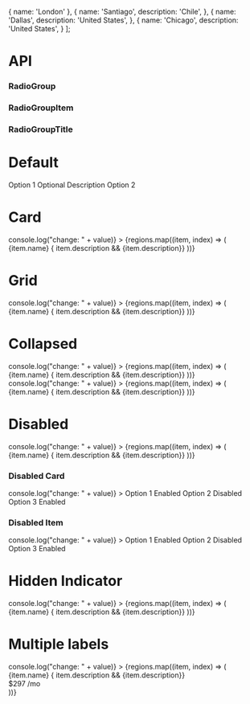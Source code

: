 

  {
    name: 'London'
  },
  {
    name: 'Santiago',
    description: 'Chile',
  },
  {
    name: 'Dallas',
    description: 'United States',
  },
  {
    name: 'Chicago',
    description: 'United States',
  }
];


<Meta title="RadioGroup" component={RadioGroup} />

# API

### RadioGroup
<Props of={RadioGroup} />

### RadioGroupItem
<Props of={RadioGroupItem} />

### RadioGroupTitle
<Props of={RadioGroupTitle} />

# Default

<Preview>
  <Story name="Default">
     <RadioGroup 
    defaultValue="option-1"
  >
   <RadioGroupItem id="option-1" value="option-1">
     <RadioGroupTitle htmlFor="option-1">
       Option 1
      </RadioGroupTitle> 
      <RadioGroupDescription> Optional Description </RadioGroupDescription>
   </RadioGroupItem>  
  <RadioGroupItem id="option-1" value="option-2">
      <RadioGroupTitle htmlFor="option-2">
        Option 2
        </RadioGroupTitle>  
    </RadioGroupItem>  
  </RadioGroup>
  </Story>
</Preview>

# Card

<Preview>
  <Story name="Card">
    <form action="">
      <RadioGroup
      name="r-card"   
      defaultValue="London"
      variant="card"
      onValueChange={(value) => console.log("change: " + value)}
      >
      {regions.map((item, index) => (
          <RadioGroupItem value={item.name} key={index} id={item.name}>
            <RadioGroupTitle htmlFor={item.name}>{item.name}</RadioGroupTitle>
            { item.description && <RadioGroupDescription>{item.description}</RadioGroupDescription>}
          </RadioGroupItem>
      ))} 
      </RadioGroup>
    </form>
  </Story>
</Preview>

# Grid

<Preview>
    <Story name="Grid">
      <form action="">
      <RadioGroup
      name="r-grid"
      defaultValue="London"
      variant="card"
      display="grid"
      onValueChange={(value) => console.log("change: " + value)}
      >
        {regions.map((item, index) => (
          <RadioGroupItem value={item.name} key={index}>
            <RadioGroupTitle>{item.name}</RadioGroupTitle>
            { item.description && <RadioGroupDescription>{item.description}</RadioGroupDescription>}
          </RadioGroupItem>
      ))}
      </RadioGroup>
      </form>
    </Story>
  
</Preview>

# Collapsed 

<Preview>
    <Story name="Collapsed">
      <form action="">
      <RadioGroup
      name="r-grid"
      collapsed="true"
      variant="card" 
      onValueChange={(value) => console.log("change: " + value)}
      >
        {regions.map((item, index) => (
          <RadioGroupItem value={item.name} key={index}>
            <RadioGroupTitle>{item.name}</RadioGroupTitle>
            { item.description && <RadioGroupDescription>{item.description}</RadioGroupDescription>}
          </RadioGroupItem>
      ))}
      </RadioGroup>
      <RadioGroup
      className="mt-6"
      name="r-grid"
      display="grid"
      collapsed="true"
      variant="card" 
      onValueChange={(value) => console.log("change: " + value)}
      >
        {regions.map((item, index) => (
            <RadioGroupItem value={item.name} key={index}>
              <RadioGroupTitle>{item.name}</RadioGroupTitle>
              { item.description && <RadioGroupDescription>{item.description}</RadioGroupDescription>}
            </RadioGroupItem>
      ))}
      </RadioGroup>
      </form>
    </Story>
  
</Preview>


# Disabled

<Preview>
  <Story name="Disabled">
    <RadioGroup 
    name="r-disabled"
    defaultValue="London"
    disabled={true} 
    onValueChange={(value) => console.log("change: " + value)}
    >
      {regions.map((item, index) => (
        <RadioGroupItem value={item.name} key={index}>
          <RadioGroupTitle>{item.name}</RadioGroupTitle> 
          { item.description && <RadioGroupDescription>{item.description}</RadioGroupDescription>}
        </RadioGroupItem>   
    ))}
    </RadioGroup>
    <h3 className="my-6 font-bold">Disabled Card</h3>
    <RadioGroup 
    variant="card"
    name="r-disabled"
    defaultValue="London"
    disabled={true} 
    onValueChange={(value) => console.log("change: " + value)}
    >
       <RadioGroupItem value='option-1'>
          <RadioGroupTitle> Option 1 </RadioGroupTitle> 
          <RadioGroupDescription> Enabled </RadioGroupDescription>
        </RadioGroupItem>   
       <RadioGroupItem value='option-2'>
          <RadioGroupTitle> Option 2 </RadioGroupTitle> 
          <RadioGroupDescription> Disabled </RadioGroupDescription>
        </RadioGroupItem>   
       <RadioGroupItem value='option-3'>
          <RadioGroupTitle> Option 3 </RadioGroupTitle> 
          <RadioGroupDescription> Enabled </RadioGroupDescription>
        </RadioGroupItem>   
    </RadioGroup>
    <h3 className="my-6 font-bold">Disabled Item</h3>
    <RadioGroup 
    name="r-disabled"
    defaultValue="London"
    onValueChange={(value) => console.log("change: " + value)}
    >
       <RadioGroupItem value='option-1'>
          <RadioGroupTitle> Option 1 </RadioGroupTitle> 
          <RadioGroupDescription> Enabled </RadioGroupDescription>
        </RadioGroupItem>   
       <RadioGroupItem value='option-2' disabled={true}>
          <RadioGroupTitle> Option 2 </RadioGroupTitle> 
          <RadioGroupDescription> Disabled </RadioGroupDescription>
        </RadioGroupItem>   
       <RadioGroupItem value='option-3'>
          <RadioGroupTitle> Option 3 </RadioGroupTitle> 
          <RadioGroupDescription> Enabled </RadioGroupDescription>
        </RadioGroupItem>   
    </RadioGroup>
  </Story>
</Preview>

# Hidden Indicator

<Preview>
  <Story name="Hidden Indicator">
    <form action="">
      <RadioGroup
      name="r-hidden-indicator"
      defaultValue="London"
      variant="card"
      showIndicator={false}
      onValueChange={(value) => console.log("change: " + value)}
      >
      {regions.map((item, index) => (
          <RadioGroupItem value={item.name} key={index}>
            <RadioGroupTitle>{item.name}</RadioGroupTitle>
            { item.description && <RadioGroupDescription>{item.description}</RadioGroupDescription>}
          </RadioGroupItem>
      ))}
      </RadioGroup>
    </form>
  </Story>
</Preview>

# Multiple labels

<Preview>
  <Story name="Multiple labels">
    <form action="">
      <RadioGroup
      name="r-hidden-indicator"
      defaultValue="London"
      variant="card"
      showIndicator={false}
      onValueChange={(value) => console.log("change: " + value)}
      >
      {regions.map((item, index) => (
          <RadioGroupItem value={item.name} key={index} id={item.name}>
            <div className="flex justify-between">
              <div>
                <RadioGroupTitle htmlFor={item.name}>{item.name}</RadioGroupTitle>
                { item.description && <RadioGroupDescription>{item.description}</RadioGroupDescription>}
              </div>
              <div>
                <RadioGroupTitle asLabel={false}>$297</RadioGroupTitle>
                 <RadioGroupDescription>/mo</RadioGroupDescription>
              </div>
            </div>
          </RadioGroupItem>
      ))}
      </RadioGroup>
    </form>
  </Story>
</Preview>